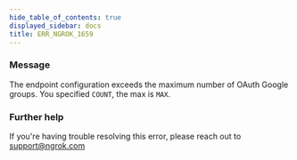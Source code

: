 ```yaml
---
hide_table_of_contents: true
displayed_sidebar: docs
title: ERR_NGROK_1659
---
```


### Message

The endpoint configuration exceeds the maximum number of OAuth Google groups. You specified `COUNT`, the max is `MAX`.

<ErrorDetails />

### Further help

If you're having trouble resolving this error, please reach out to [support@ngrok.com](mailto:support@ngrok.com?subject=Help%20with%20ERR_NGROK_1659)
